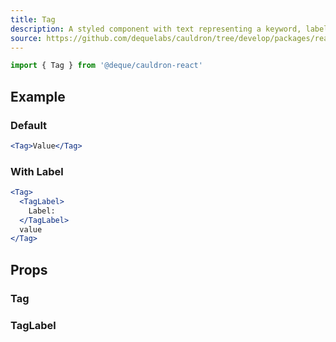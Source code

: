 ```yaml
---
title: Tag
description: A styled component with text representing a keyword, label, or property.
source: https://github.com/dequelabs/cauldron/tree/develop/packages/react/src/components/Tag/index.tsx
---
```



```js
import { Tag } from '@deque/cauldron-react'
```

## Example

### Default

```jsx example
<Tag>Value</Tag>
```

### With Label

```jsx example
<Tag>
  <TagLabel>
    Label:
  </TagLabel>
  value
</Tag>
```


## Props

### Tag

<ComponentProps children={true} className={true} />

### TagLabel

<ComponentProps children={true} className={true} />
